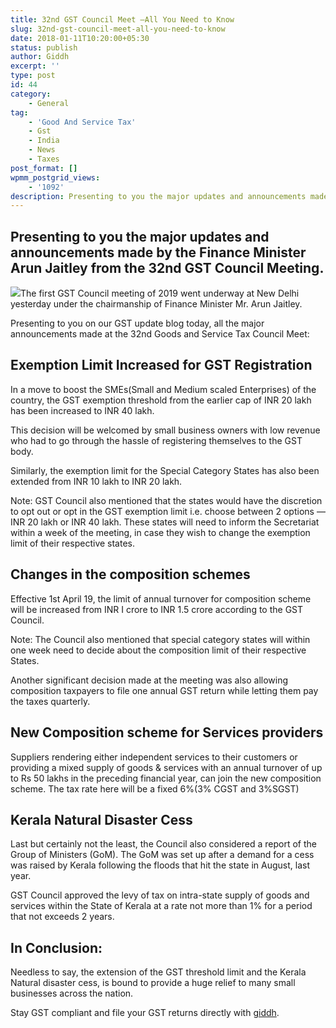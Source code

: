 ```yaml
---
title: 32nd GST Council Meet —All You Need to Know
slug: 32nd-gst-council-meet-all-you-need-to-know
date: 2018-01-11T10:20:00+05:30
status: publish
author: Giddh
excerpt: ''
type: post
id: 44
category:
    - General
tag:
    - 'Good And Service Tax'
    - Gst
    - India
    - News
    - Taxes
post_format: []
wpmm_postgrid_views:
    - '1092'
description: Presenting to you the major updates and announcements made by the Finance Minister Arun Jaitley from the 32nd GST Council Meeting. he first GST Council meeting of 2019 went underway
---
```

Presenting to you the major updates and announcements made by the Finance Minister Arun Jaitley from the 32nd GST Council Meeting.
----------------------------------------------------------------------------------------------------------------------------------

<img class="wp-block-image size-large" src = "https://miro.medium.com/max/550/1*wvcP_vFplpcBIQ6VYWPciA.jpeg" />The first GST Council meeting of 2019 went underway at New Delhi yesterday under the chairmanship of Finance Minister Mr. Arun Jaitley.

Presenting to you on our GST update blog today, all the major announcements made at the 32nd Goods and Service Tax Council Meet:

 Exemption Limit Increased for GST Registration 
------------------------------------------------

In a move to boost the SMEs(Small and Medium scaled Enterprises) of the country, the GST exemption threshold from the earlier cap of INR 20 lakh has been increased to INR 40 lakh.

This decision will be welcomed by small business owners with low revenue who had to go through the hassle of registering themselves to the GST body.

Similarly, the exemption limit for the Special Category States has also been extended from INR 10 lakh to INR 20 lakh.

Note: GST Council also mentioned that the states would have the discretion to opt out or opt in the GST exemption limit i.e. choose between 2 options — INR 20 lakh or INR 40 lakh. These states will need to inform the Secretariat within a week of the meeting, in case they wish to change the exemption limit of their respective states.

Changes in the composition schemes
----------------------------------

Effective 1st April 19, the limit of annual turnover for composition scheme will be increased from INR I crore to INR 1.5 crore according to the GST Council.

Note: The Council also mentioned that special category states will within one week need to decide about the composition limit of their respective States.

Another significant decision made at the meeting was also allowing composition taxpayers to file one annual GST return while letting them pay the taxes quarterly.

New Composition scheme for Services providers
---------------------------------------------

Suppliers rendering either independent services to their customers or providing a mixed supply of goods &amp; services with an annual turnover of up to Rs 50 lakhs in the preceding financial year, can join the new composition scheme. The tax rate here will be a fixed 6%(3% CGST and 3%SGST)

Kerala Natural Disaster Cess
----------------------------

Last but certainly not the least, the Council also considered a report of the Group of Ministers (GoM). The GoM was set up after a demand for a cess was raised by Kerala following the floods that hit the state in August, last year.

GST Council approved the levy of tax on intra-state supply of goods and services within the State of Kerala at a rate not more than 1% for a period that not exceeds 2 years.

In Conclusion:
--------------

Needless to say, the extension of the GST threshold limit and the Kerala Natural disaster cess, is bound to provide a huge relief to many small businesses across the nation.

Stay GST compliant and file your GST returns directly with [giddh](https://giddh.com).